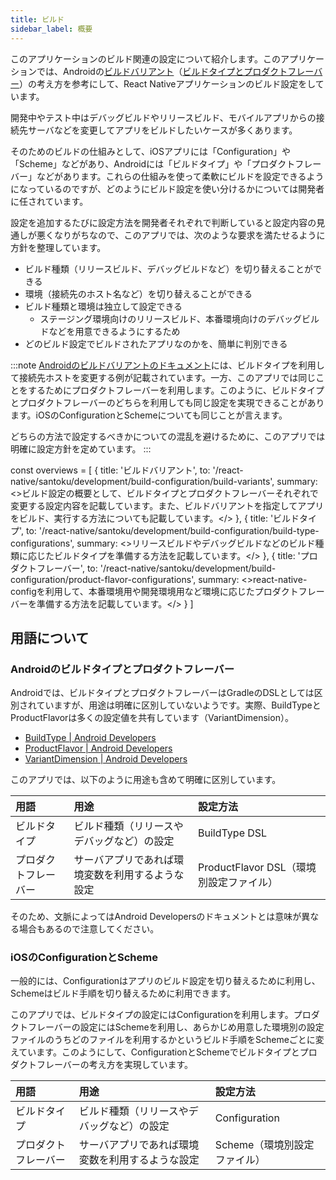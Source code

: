 ```yaml
---
title: ビルド
sidebar_label: 概要
---
```


このアプリケーションのビルド関連の設定について紹介します。このアプリケーションでは、Androidの[ビルドバリアント](https://developer.android.com/studio/build/build-variants)（[ビルドタイプとプロダクトフレーバー](https://developer.android.com/studio/build#build-config)）の考え方を参考にして、React Nativeアプリケーションのビルド設定をしています。

開発中やテスト中はデバッグビルドやリリースビルド、モバイルアプリからの接続先サーバなどを変更してアプリをビルドしたいケースが多くあります。

そのためのビルドの仕組みとして、iOSアプリには「Configuration」や「Scheme」などがあり、Androidには「ビルドタイプ」や「プロダクトフレーバー」などがあります。これらの仕組みを使って柔軟にビルドを設定できるようになっているのですが、どのようにビルド設定を使い分けるかについては開発者に任されています。

設定を追加するたびに設定方法を開発者それぞれで判断していると設定内容の見通しが悪くなりがちなので、このアプリでは、次のような要求を満たせるように方針を整理しています。

- ビルド種類（リリースビルド、デバッグビルドなど）を切り替えることができる
- 環境（接続先のホスト名など）を切り替えることができる
- ビルド種類と環境は独立して設定できる
  - ステージング環境向けのリリースビルド、本番環境向けのデバッグビルドなどを用意できるようにするため
- どのビルド設定でビルドされたアプリなのかを、簡単に判別できる

:::note
[Androidのビルドバリアントのドキュメント](https://developer.android.com/studio/build/build-variants#build-types)には、ビルドタイプを利用して接続先ホストを変更する例が記載されています。一方、このアプリでは同じことをするためにプロダクトフレーバーを利用します。このように、ビルドタイプとプロダクトフレーバーのどちらを利用しても同じ設定を実現できることがあります。iOSのConfigurationとSchemeについても同じことが言えます。

どちらの方法で設定するべきかについての混乱を避けるために、このアプリでは明確に設定方針を定めています。
:::

<!-- textlint-disable ja-technical-writing/sentence-length,ja-technical-writing/max-comma,ja-spacing/ja-no-space-around-parentheses,jtf-style/3.3.かっこ類と隣接する文字の間のスペースの有無,ja-technical-writing/ja-no-mixed-period,ja-technical-writing/no-unmatched-pair -->

const overviews = [
  {
    title: 'ビルドバリアント',
    to: '/react-native/santoku/development/build-configuration/build-variants',
    summary: <>ビルド設定の概要として、ビルドタイプとプロダクトフレーバーそれぞれで変更する設定内容を記載しています。また、ビルドバリアントを指定してアプリをビルド、実行する方法についても記載しています。</>
  },
  {
    title: 'ビルドタイプ',
    to: '/react-native/santoku/development/build-configuration/build-type-configurations',
    summary: <>リリースビルドやデバッグビルドなどのビルド種類に応じたビルドタイプを準備する方法を記載しています。</>
  },
  {
    title: 'プロダクトフレーバー',
    to: '/react-native/santoku/development/build-configuration/product-flavor-configurations',
    summary: <>react-native-configを利用して、本番環境用や開発環境用など環境に応じたプロダクトフレーバーを準備する方法を記載しています。</>
  }
]

<PageList overviews={overviews} colSize={12} />

<!-- textlint-enable ja-technical-writing/sentence-length,ja-technical-writing/max-comma,ja-spacing/ja-no-space-around-parentheses,jtf-style/3.3.かっこ類と隣接する文字の間のスペースの有無,ja-technical-writing/ja-no-mixed-period,ja-technical-writing/no-unmatched-pair -->

## 用語について

### Androidのビルドタイプとプロダクトフレーバー

Androidでは、ビルドタイプとプロダクトフレーバーはGradleのDSLとしては区別されていますが、用途は明確に区別していないようです。実際、BuildTypeとProductFlavorは多くの設定値を共有しています（VariantDimension）。

- [BuildType \| Android Developers](https://developer.android.com/reference/tools/gradle-api/4.1/com/android/build/api/dsl/BuildType)
- [ProductFlavor \| Android Developers](https://developer.android.com/reference/tools/gradle-api/4.1/com/android/build/api/dsl/ProductFlavor)
- [VariantDimension \| Android Developers](https://developer.android.com/reference/tools/gradle-api/4.1/com/android/build/api/dsl/VariantDimension)

このアプリでは、以下のように用途も含めて明確に区別しています。

| 用語              | 用途                                      | 設定方法                              |
|:------------------|:-----------------------------------------|:------------------------------------|
| ビルドタイプ        | ビルド種類（リリースやデバッグなど）の設定      | BuildType DSL                       |
| プロダクトフレーバー | サーバアプリであれば環境変数を利用するような設定 | ProductFlavor DSL（環境別設定ファイル） |

そのため、文脈によってはAndroid Developersのドキュメントとは意味が異なる場合もあるので注意してください。

### iOSのConfigurationとScheme

一般的には、Configurationはアプリのビルド設定を切り替えるために利用し、Schemeはビルド手順を切り替えるために利用できます。

このアプリでは、ビルドタイプの設定にはConfigurationを利用します。プロダクトフレーバーの設定にはSchemeを利用し、あらかじめ用意した環境別の設定ファイルのうちどのファイルを利用するかというビルド手順をSchemeごとに変えています。このようにして、ConfigurationとSchemeでビルドタイプとプロダクトフレーバーの考え方を実現しています。

| 用語              | 用途                                      | 設定方法                   |
|:------------------|:-----------------------------------------|:-------------------------|
| ビルドタイプ        | ビルド種類（リリースやデバッグなど）の設定      | Configuration            |
| プロダクトフレーバー | サーバアプリであれば環境変数を利用するような設定 | Scheme（環境別設定ファイル） |
